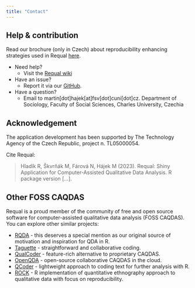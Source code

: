 ```yaml
---
title: "Contact"
---
```


## Help & contribution

Read our brochure (only in Czech) about reproducibility enhancing strategies used in Requal [here](http://github.com/RE-QDA/requal/files/11720758/Strategie.pdf). 

- Need help?
  - Visit the [Requal wiki](https://github.com/RE-QDA/requal/wiki)
- Have an issue?
  - Report it via our [GitHub](https://github.com/RE-QDA/requal).
- Have a question?
  - Email to martin[dot]hajek[at]fsv[dot]cuni[dot]cz. Department of Sociology, Faculty of Social Sciences, Charles University, Czechia

## Acknowledgement

The application development has been supported by The Technology Agency of the Czech Republic, project n. TL05000054.

Cite Requal: 

> Hladík R, Škvrňák M, Fárová N, Hájek M (2023). Requal: Shiny Application for Computer-Assisted Qualitative Data Analysis. R package version [...].

## Other FOSS CAQDAS

Requal is a proud member of the community of free and open source software for computer-assisted qualitative data analysis (FOSS CAQDAS). You can explore other similar projects:

- [RQDA](https://rqda.r-forge.r-project.org/) - this deserves a special mention as our original source of motivation and inspiration for QDA in R.
- [Taguette](https://www.taguette.org/) - straightforward and collaborative coding.
- [QualCoder](https://qualcoder.wordpress.com/) - feature-rich alternative to proprietary CAQDAS.
- [OpenQDA](https://openqda.org/) - open-source collaborative CAQDAS in the cloud.
- [QCoder](https://github.com/ropenscilabs/qcoder) - lightweight approach to coding text for further analysis with R.
- [ROCK](https://r-packages.gitlab.io/rock/) - R implementation of quantitative ethnography approach to qualitative data with focus on reproducibility.